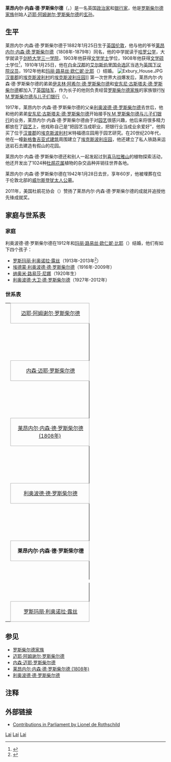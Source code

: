 {{Otheruses|subject=1882年出生的英国人莱昂内尔·内森·德·罗斯柴尔德|other=与他同名的爷爷|莱昂内尔·内森·德·罗斯柴尔德 (1808年)}}
{{noteTA
|T=zh-cn:莱昂内尔·内森·德·罗斯柴尔德 (1882年);zh-sg:莱昂内尔·内森·德·罗斯柴尔德 (1882年);zh-hk:萊昂內爾·內森·德·羅富齊 (1882年);zh-mo:萊昂內爾·內森·德·羅富齊 (1882年);zh-tw:萊昂內爾·内森·德·羅特希爾德 (1882年);
|1=zh-cn:罗斯柴尔德;zh-sg:罗斯柴尔德;zh-hk:羅富齊;zh-mo:羅富齊;zh-tw:羅特希爾德;
}}
{{Infobox person
| honorific_prefix = 
| name =莱昂内尔·内森·德·罗斯柴尔德
|image =Lionel Nathan de Rothschild (1882-1942).jpg
 | image_size =
 | caption =
 | birth_name =
 | birth_date = {{Birth date|1882|1|25|}}
 | birth_place = [[英國|英國]][[倫敦|倫敦]]
 | death_date = {{Death date and age|1942|1|28|1882|1|25|60|}}
 | death_place = 英国倫敦
 | death_cause =
 | resting_place =
 | resting_place_coordinates =
 | residence =
 | nationality =
 | other_names =
 | known_for =
 | education =
 | employer =
 | occupation =
 | title =
 | salary =
 | networth =
 | height =
 | weight =
 | term =
 | predecessor =
 | successor =
 | party =
 | boards =
 | religion =
 | spouse =
 | partner =
 | children =
 | parents =
 | relatives =
 | signature =
 | website =
 | footnotes =
}}
'''莱昂内尔·内森·德·罗斯柴尔德'''（{{lang-en|Lionel Nathan de Rothschild}}，{{bd|1882年|1月25日|1942年|1月28日|catIdx=Lai}}）是一名英国[[政治家|政治家]]和[[银行|银行家]]，他是[[罗斯柴尔德家族|罗斯柴尔德家族]]创始人[[迈耶·阿姆谢尔·罗斯柴尔德|迈耶·阿姆谢尔·罗斯柴尔德]]的[[玄孙|玄孙]]。

==生平==
莱昂内尔·内森·德·罗斯柴尔德于1882年1月25日生于[[英国|英国]][[伦敦|伦敦]]，他与他的爷爷[[莱昂内尔·内森·德·罗斯柴尔德_(1808年)|莱昂内尔·内森·德·罗斯柴尔德]]（1808年-1879年）同名，他的中学就读于[[哈罗公学|哈罗公学]]，大学就读于[[剑桥大学三一学院|剑桥大学三一学院]]，1903年他获得[[文学学士|文学学士]]学位，1908年他获得[[文学硕士|文学硕士]]学位<ref name=venn>{{Venn|id=RTST900LN|name=Rothschild, Lionel Nathan}}</ref>，1910年1月25日，他在[[白金汉郡|白金汉郡]]的[[艾尔斯伯里_(英国国会选区)|艾尔斯伯里国会选区]]当选为[[英国下议院|英国下议院议员]]，1912年他和[[玛丽·路易丝·欧仁妮·比耶|玛丽·路易丝·欧仁妮·比耶]]（{{lang-en|Marie Louise Eugénie Beer }}）结婚。
[[File:Exbury_House.JPG|thumb]][[汉普郡|汉普郡]]的[[埃克斯波利村|埃克斯波利村]]的[[埃克斯波利庄园|埃克斯波利庄园]]]]
第一次世界大战爆发后，莱昂内尔·内森·德·罗斯柴尔德的弟弟[[伊夫林·阿希尔·德·罗斯柴尔德|伊夫林·阿希尔·德·罗斯柴尔德]]和[[安东尼·古斯塔夫·德·罗斯柴尔德|安东尼·古斯塔夫·德·罗斯柴尔德]]都加入了[[英国陆军|英国陆军]]，作为长子的他则负责经营[[罗斯柴尔德家族|罗斯柴尔德家族]]的家族银行[[N_M_罗斯柴尔德与儿子们银行|N M 罗斯柴尔德与儿子们银行]]（{{lang-en|N M Rothschild & Sons}}）。

1917年，莱昂内尔·内森·德·罗斯柴尔德的父亲[[利奥波德·德·罗斯柴尔德|利奥波德·德·罗斯柴尔德]]去世后，他和他的弟弟[[安东尼·古斯塔夫·德·罗斯柴尔德|安东尼·古斯塔夫·德·罗斯柴尔德]]开始接手[[N_M_罗斯柴尔德与儿子们银行|N M 罗斯柴尔德与儿子们银行]]的业务，莱昂内尔·内森·德·罗斯柴尔德由于对[[园艺|园艺]]很感兴趣，他后来将很多精力都放在了[[园艺|园艺]]上，他戏称自己是“把园艺当成职业，把银行业当成业余爱好”，他购买了位于[[汉普郡|汉普郡]]的[[埃克斯波利村|埃克斯波利村]]米特福德庄园用于园艺研究。在20世纪20年代，他在一幢[[喬治亞式建築|新格鲁吉亚式建筑]]周围建立了[[埃克斯波利庄园|埃克斯波利庄园]]，他还建立了私人铁路来运送岩石去建造有假山的花园。

莱昂内尔·内森·德·罗斯柴尔德还和别人一起发起过到[[喜马拉雅山|喜马拉雅山]]的植物探索活动，他还开发出了1024种[[杜鹃花属|杜鹃花属]]植物的杂交品种并销往世界各地。

莱昂内尔·内森·德·罗斯柴尔德在1942年1月28日去世，享年60岁，他被埋葬在位于伦敦北部的[[威尔斯登犹太人公墓|威尔斯登犹太人公墓]]。

2011年，美国杜鹃花协会（{{lang-en|American Rhododendron Society}}）赞扬了莱昂内尔·内森·德·罗斯柴尔德的成就并追授他先锋成就奖。

==家庭与世系表==
===家庭===
利奥波德·德·罗斯柴尔德在1912年和[[玛丽·路易丝·欧仁妮·比耶|玛丽·路易丝·欧仁妮·比耶]]（{{lang-en|Marie Louise Eugénie Beer }}）结婚，他们有如下四个孩子：
*[[罗斯玛丽·利奥诺拉·露丝|罗斯玛丽·利奥诺拉·露丝]]（1913年-2013年<ref>{{cite web|title=Rosemary Leonora Ruth Seys 1913-2013|url=http://peeragenews.blogspot.co.uk/2013/05/rosemary-leonora-ruth-seys-1913-2013.html|publisher=Peerage News}}</ref>）
*[[埃德蒙·利奥波德·德·罗斯柴尔德|埃德蒙·利奥波德·德·罗斯柴尔德]]（1916年-2009年）
*[[纳奥米·路易莎·尼娜|纳奥米·路易莎·尼娜]]（1920年生）
*[[利奥波德·大卫·德·罗斯柴尔德|利奥波德·大卫·德·罗斯柴尔德]]（1927年-2012年）

===世系表===
{| border=0 cellpadding=0 cellspacing=0 style="font-size:10.5pt; margin:1em 2em 1em 1em;"

|-
| height=10|
| colspan="2" rowspan="2" align="center" style="border:1px solid #aaa;" bgcolor="#f9f9f9" width=230| [[迈耶·阿姆谢尔·罗斯柴尔德|迈耶·阿姆谢尔·罗斯柴尔德]]
|-
| height=5|
|-
| height=10|
| style="border-width:0 1px 0 0; border-style: solid;border-color:black;"| 
|-
| height=10|
| style="border-width:0 1px 0 0; border-style: solid;border-color:black;"| 
| style="border-width:1px 0 0 0; border-style: solid;border-color:black;"| 
| style="border-width:1px 0 0 0; border-style: solid;border-color:black;"| 
| style="border-width:1px 1px 0 0; border-style: solid;border-color:black;"| 
|-
| height=10|
| colspan="2" rowspan="2" align="center" style="border:1px solid #aaa;" bgcolor="#f9f9f9" width=230 height=15| [[内森·迈耶·罗斯柴尔德|内森·迈耶·罗斯柴尔德]]
| rowspan="2"| 
| colspan="2" rowspan="2" align="center" style="border:1px solid #aaa;" bgcolor="#f9f9f9" width=230| [[卡尔·迈耶·冯·罗斯柴尔德|卡尔·迈耶·冯·罗斯柴尔德]]
|-
| height=5|
|-
| height=10|
| style="border-width:0 1px 0 0; border-style: solid;border-color:black;"| 
|
|
| style="border-width:0 1px 0 0; border-style: solid;border-color:black;"| 
|-
| height=10|
| style="border-width:0 1px 0 0; border-style: solid;border-color:black;"| 
|
|
| style="border-width:0 1px 0 0; border-style: solid;border-color:black;"| 
|
| 
| 
| 
| 
| 
|-
| height=10|
| colspan="2" rowspan="2" align="center" style="border:1px solid #aaa;" bgcolor="#f9f9f9" width=230 height=15| [[莱昂内尔·内森·德·罗斯柴尔德_(1808年)|莱昂内尔·内森·德·罗斯柴尔德 (1808年)]]
|
| colspan="2" rowspan="2" align="center" style="border:1px solid #aaa;" bgcolor="#f9f9f9" width=230| [[夏洛特·冯·罗斯柴尔德|夏洛特·冯·罗斯柴尔德]]
|
| rowspan="2"|
| rowspan="2"|
|
| 
| 
|-
| height=5|
|-
| height=10|
| style="border-width:0 1px 0 0; border-style: solid;border-color:black;"| 
|
|
| style="border-width:0 1px 0 0; border-style: solid;border-color:black;"| 
|
|
|
|-
| height=10|
|style="border-width:0px 1px 0 0; border-style: solid;border-color:black;"| 
|style="border-width:1px 0px 0 0; border-style: solid;border-color:black;"| 
|style="border-width:1px 0px 0 0; border-style: solid;border-color:black;"| 
|style="border-width:1px 0px 0 0; border-style: solid;border-color:black;"| 
|
|
|
| 
| 
| 

|-
| height=10|
| colspan="2" rowspan="2" align="center" style="border:1px solid #aaa;" bgcolor="#f9f9f9" height=15| [[利奥波德·德·罗斯柴尔德|利奥波德·德·罗斯柴尔德]]
|
|  colspan="2" rowspan="2" align="center" style="border:1px solid #aaa;" bgcolor="#f9f9f9" width=230| [[玛丽·佩鲁贾|玛丽·佩鲁贾]]
|
| 
|
|
| 
|

|-
| height=5|

|-
| height=10|
| style="border-width:0 1px 0 0; border-style: solid;border-color:black;"| 
|
|
|style="border-width:0px 1px 0px 0; border-style: solid; border-color:black;"| 
|
|
|
| 

|-
| height=10|
|style="border-width:0px 1px 0 0; border-style: solid;border-color:black;"| 
|style="border-width:1px 0px 0 0; border-style: solid;border-color:black;"| 
|style="border-width:1px 0px 0 0; border-style: solid;border-color:black;"| 
|style="border-width:1px 0px 0px 0px; border-style: solid;border-color:black;"| 
|
|
|
|
|
|
|-
| height=10|
| colspan="2" rowspan="2" align="center" style="border:1px solid #aaa;" bgcolor="#f9f9f9" width=230| '''莱昂内尔·内森·德·罗斯柴尔德'''
| 
|
| 
|
|  colspan="2" rowspan="2" align="center" style="border:1px solid #aaa;" bgcolor="#f9f9f9" width=230| [[玛丽·路易丝·欧仁妮·比耶|玛丽·路易丝·欧仁妮·比耶]]
|
| 
| 
|-
| height=5|
|-
| height=10|
| style="border-width:0 1px 0 0; border-style: solid;border-color:black;"| 
|style="border-width:0 0px 1px 0; border-style: solid;border-color:black;"| 
|style="border-width:0 0px 1px 0; border-style: solid;border-color:black;"| 
|style="border-width:0 0px 1px 0; border-style: solid;border-color:black;"| 
| style="border-width:0px 0px 1px 0px; border-style: solid; border-color:black;"| 
|  style="border-width:0px 0px 1px 0px; border-style: solid; border-color:black;"| 
|  style="border-width:0px 0px 1px 0px; border-style: solid; border-color:black;"| 
| style="border-width:0px 0px 0px 1px; border-style: solid; border-color:black;"| 
| 
| 
| 
|-
| height=10|
|
|
|
|style="border-width:0px 1px 0px 0px; border-style: solid;border-color:black;"| 
|
|
|
|
|
|
|
|-
| height=10|
|style="border-width:0px 1px 0 0; border-style: solid;border-color:black;"| 
|style="border-width:1px 0px 0 0; border-style: solid;border-color:black;"| 
|style="border-width:1px 0px 0 0; border-style: solid;border-color:black;"| 
|style="border-width:1px 1px 0px 0px; border-style: solid;border-color:black;"| 
|style="border-width:1px 0px 0 0; border-style: solid;border-color:black;"| 
|style="border-width:1px 0px 0 0; border-style: solid;border-color:black;"| 
|style="border-width:1px 1px 0px 0px; border-style: solid;border-color:black;"| 
|style="border-width:1px 0px 0 0; border-style: solid;border-color:black;"| 
|style="border-width:1px 0px 0 0; border-style: solid;border-color:black;"| 
|style="border-width:1px 0px 0px 0px; border-style: solid;border-color:black;"| 
|style="border-width:0px 0px 0px 1px; border-style: solid;border-color:black;"| 
|-
| height=10|
|colspan="2" rowspan="2" align="center" style="border:1px solid #aaa;" bgcolor="#f9f9f9" width=230| [[罗斯玛丽·利奥诺拉·露丝|罗斯玛丽·利奥诺拉·露丝]]
|colspan="1" rowspan="2" | 
|colspan="2" rowspan="2" align="center" style="border:1px solid #aaa;" bgcolor="#f9f9f9" width=230| [[埃德蒙·利奥波德·德·罗斯柴尔德|埃德蒙·利奥波德·德·罗斯柴尔德]]
|colspan="1" rowspan="2" | 
|colspan="2" rowspan="2" align="center" style="border:1px solid #aaa;" bgcolor="#f9f9f9" width=230| [[纳奥米·路易莎·尼娜|纳奥米·路易莎·尼娜]]
|colspan="1" rowspan="2" | 
|colspan="2" rowspan="2" align="center" style="border:1px solid #aaa;" bgcolor="#f9f9f9" width=230| [[利奥波德·大卫·德·罗斯柴尔德|利奥波德·大卫·德·罗斯柴尔德]]
|}

==参见==
*[[罗斯柴尔德家族|罗斯柴尔德家族]]
*[[迈耶·阿姆谢尔·罗斯柴尔德|迈耶·阿姆谢尔·罗斯柴尔德]]
*[[内森·迈耶·罗斯柴尔德|内森·迈耶·罗斯柴尔德]]
*[[莱昂内尔·内森·德·罗斯柴尔德_(1808年)|莱昂内尔·内森·德·罗斯柴尔德 (1808年)]]
*[[利奥波德·德·罗斯柴尔德|利奥波德·德·罗斯柴尔德]]

== 注释 ==
<div style="font-size: 10.5pt; line-height:190%">
<references />
</div>

== 外部链接 ==
*{{en icon}}[http://hansard.millbanksystems.com/people/mr-lionel-de-rothschild  Contributions in Parliament by Lionel de Rothschild]
{{Authority control}}
[[Category:罗斯柴尔德家族|Lai]]
[[Category:德国犹太裔英格兰人|Lai]]
[[Category:英国银行家|Lai]]